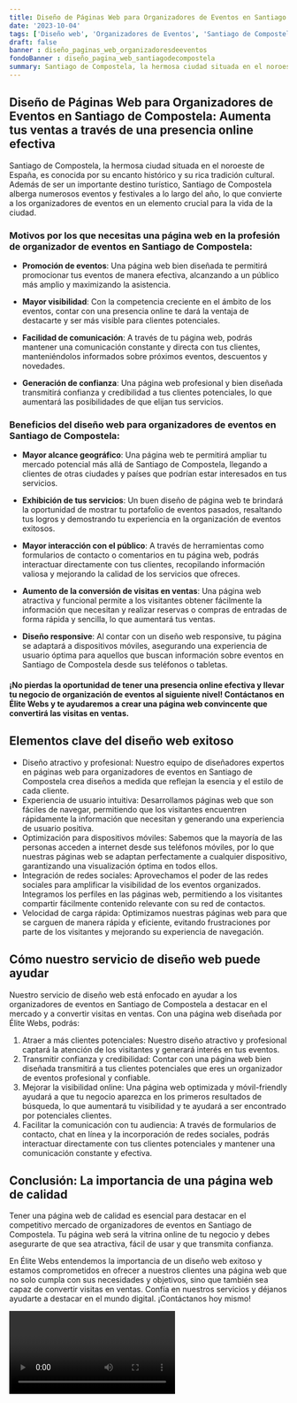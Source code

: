 ```yaml
---
title: Diseño de Páginas Web para Organizadores de Eventos en Santiago de Compostela
date: '2023-10-04'
tags: ['Diseño web', 'Organizadores de Eventos', 'Santiago de Compostela']
draft: false
banner : diseño_paginas_web_organizadoresdeeventos
fondoBanner : diseño_pagina_web_santiagodecompostela
summary: Santiago de Compostela, la hermosa ciudad situada en el noroeste de España, es conocida por su encanto histórico y su rica tradición cultural. Además de ser un importante destino turístico, Santiago de Compostela alberga numerosos eventos y festivales a lo largo del año, lo que convierte a los organizadores de eventos en un elemento crucial para la vida de la ciudad.
---
```


## Diseño de Páginas Web para Organizadores de Eventos en Santiago de Compostela: Aumenta tus ventas a través de una presencia online efectiva

Santiago de Compostela, la hermosa ciudad situada en el noroeste de España, es conocida por su encanto histórico y su rica tradición cultural. Además de ser un importante destino turístico, Santiago de Compostela alberga numerosos eventos y festivales a lo largo del año, lo que convierte a los organizadores de eventos en un elemento crucial para la vida de la ciudad.

### Motivos por los que necesitas una página web en la profesión de organizador de eventos en Santiago de Compostela:

* **Promoción de eventos**: Una página web bien diseñada te permitirá promocionar tus eventos de manera efectiva, alcanzando a un público más amplio y maximizando la asistencia.

* **Mayor visibilidad**: Con la competencia creciente en el ámbito de los eventos, contar con una presencia online te dará la ventaja de destacarte y ser más visible para clientes potenciales.

* **Facilidad de comunicación**: A través de tu página web, podrás mantener una comunicación constante y directa con tus clientes, manteniéndolos informados sobre próximos eventos, descuentos y novedades.

* **Generación de confianza**: Una página web profesional y bien diseñada transmitirá confianza y credibilidad a tus clientes potenciales, lo que aumentará las posibilidades de que elijan tus servicios.

### Beneficios del diseño web para organizadores de eventos en Santiago de Compostela:

* **Mayor alcance geográfico**: Una página web te permitirá ampliar tu mercado potencial más allá de Santiago de Compostela, llegando a clientes de otras ciudades y países que podrían estar interesados en tus servicios.

* **Exhibición de tus servicios**: Un buen diseño de página web te brindará la oportunidad de mostrar tu portafolio de eventos pasados, resaltando tus logros y demostrando tu experiencia en la organización de eventos exitosos.

* **Mayor interacción con el público**: A través de herramientas como formularios de contacto o comentarios en tu página web, podrás interactuar directamente con tus clientes, recopilando información valiosa y mejorando la calidad de los servicios que ofreces.

* **Aumento de la conversión de visitas en ventas**: Una página web atractiva y funcional permite a los visitantes obtener fácilmente la información que necesitan y realizar reservas o compras de entradas de forma rápida y sencilla, lo que aumentará tus ventas.

* **Diseño responsive**: Al contar con un diseño web responsive, tu página se adaptará a dispositivos móviles, asegurando una experiencia de usuario óptima para aquellos que buscan información sobre eventos en Santiago de Compostela desde sus teléfonos o tabletas.

#### ¡No pierdas la oportunidad de tener una presencia online efectiva y llevar tu negocio de organización de eventos al siguiente nivel! Contáctanos en Élite Webs y te ayudaremos a crear una página web convincente que convertirá las visitas en ventas.

<GifSeo />

<Cta />

## Elementos clave del diseño web exitoso

- Diseño atractivo y profesional: Nuestro equipo de diseñadores expertos en páginas web para organizadores de eventos en Santiago de Compostela crea diseños a medida que reflejan la esencia y el estilo de cada cliente.
- Experiencia de usuario intuitiva: Desarrollamos páginas web que son fáciles de navegar, permitiendo que los visitantes encuentren rápidamente la información que necesitan y generando una experiencia de usuario positiva.
- Optimización para dispositivos móviles: Sabemos que la mayoría de las personas acceden a internet desde sus teléfonos móviles, por lo que nuestras páginas web se adaptan perfectamente a cualquier dispositivo, garantizando una visualización óptima en todos ellos.
- Integración de redes sociales: Aprovechamos el poder de las redes sociales para amplificar la visibilidad de los eventos organizados. Integramos los perfiles en las páginas web, permitiendo a los visitantes compartir fácilmente contenido relevante con su red de contactos.
- Velocidad de carga rápida: Optimizamos nuestras páginas web para que se carguen de manera rápida y eficiente, evitando frustraciones por parte de los visitantes y mejorando su experiencia de navegación.

## Cómo nuestro servicio de diseño web puede ayudar

Nuestro servicio de diseño web está enfocado en ayudar a los organizadores de eventos en Santiago de Compostela a destacar en el mercado y a convertir visitas en ventas. Con una página web diseñada por Élite Webs, podrás:

1. Atraer a más clientes potenciales: Nuestro diseño atractivo y profesional captará la atención de los visitantes y generará interés en tus eventos.
2. Transmitir confianza y credibilidad: Contar con una página web bien diseñada transmitirá a tus clientes potenciales que eres un organizador de eventos profesional y confiable.
3. Mejorar la visibilidad online: Una página web optimizada y móvil-friendly ayudará a que tu negocio aparezca en los primeros resultados de búsqueda, lo que aumentará tu visibilidad y te ayudará a ser encontrado por potenciales clientes.
4. Facilitar la comunicación con tu audiencia: A través de formularios de contacto, chat en línea y la incorporación de redes sociales, podrás interactuar directamente con tus clientes potenciales y mantener una comunicación constante y efectiva.

## Conclusión: La importancia de una página web de calidad

Tener una página web de calidad es esencial para destacar en el competitivo mercado de organizadores de eventos en Santiago de Compostela. Tu página web será la vitrina online de tu negocio y debes asegurarte de que sea atractiva, fácil de usar y que transmita confianza.

En Élite Webs entendemos la importancia de un diseño web exitoso y estamos comprometidos en ofrecer a nuestros clientes una página web que no solo cumpla con sus necesidades y objetivos, sino que también sea capaz de convertir visitas en ventas. Confía en nuestros servicios y déjanos ayudarte a destacar en el mundo digital. ¡Contáctanos hoy mismo!

<Video />

<CtaBot job='Organizadores de Eventos' city='Santiago de Compostela'/>

<Gmaps query='Santiago de Compostela+españa+maps' />